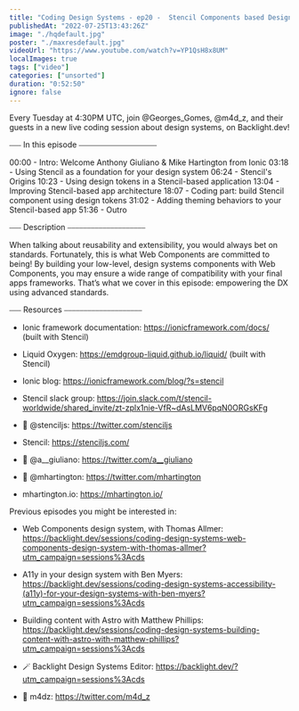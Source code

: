 ```yaml
---
title: "Coding Design Systems - ep20 -  Stencil Components based Design System"
publishedAt: "2022-07-25T13:43:26Z"
image: "./hqdefault.jpg"
poster: "./maxresdefault.jpg"
videoUrl: "https://www.youtube.com/watch?v=YP1QsH8x8UM"
localImages: true
tags: ["video"]
categories: ["unsorted"]
duration: "0:52:50"
ignore: false
---
```

Every Tuesday at 4:30PM UTC, join @Georges_Gomes, @m4d_z, and their guests in a new live coding session about design systems, on Backlight.dev!

⎯⎯⎯ In this episode ⎯⎯⎯⎯⎯⎯⎯⎯⎯⎯⎯⎯⎯⎯⎯⎯⎯⎯⎯⎯

00:00 - Intro: Welcome Anthony Giuliano & Mike Hartington from Ionic
03:18 - Using Stencil as a foundation for your design system
06:24 - Stencil's Origins
10:23 - Using design tokens in a Stencil-based application
13:04 - Improving Stencil-based app architecture
18:07 - Coding part: build Stencil component using design tokens
31:02 - Adding theming behaviors to your Stencil-based app
51:36 - Outro

⎯⎯⎯ Description ⎯⎯⎯⎯⎯⎯⎯⎯⎯⎯⎯⎯⎯⎯⎯⎯⎯⎯⎯⎯

When talking about reusability and extensibility, you would always bet on standards. Fortunately, this is what Web Components are committed to being! By building your low-level, design systems components with Web Components, you may ensure a wide range of compatibility with your final apps frameworks. That’s what we cover in this episode: empowering the DX using advanced standards.

⎯⎯⎯ Resources ⎯⎯⎯⎯⎯⎯⎯⎯⎯⎯⎯⎯⎯⎯⎯⎯⎯⎯⎯⎯

- Ionic framework documentation: https://ionicframework.com/docs/ (built with Stencil)
- Liquid Oxygen: https://emdgroup-liquid.github.io/liquid/ (built with Stencil)
- Ionic blog: https://ionicframework.com/blog/?s=stencil
- Stencil slack group: https://join.slack.com/t/stencil-worldwide/shared_invite/zt-zplx1nie-VfR~dAsLMV6pqN0ORGsKFg

- 🐥 @stenciljs: https://twitter.com/stenciljs
- Stencil: https://stenciljs.com/

- 🐥 @a__giuliano: https://twitter.com/a__giuliano
- 🐥 @mhartington: https://twitter.com/mhartington
- mhartington.io: https://mhartington.io/

Previous episodes you might be interested in:
- Web Components design system, with Thomas Allmer: https://backlight.dev/sessions/coding-design-systems-web-components-design-system-with-thomas-allmer?utm_campaign=sessions%3Acds
- A11y in your design system with Ben Myers: https://backlight.dev/sessions/coding-design-systems-accessibility-(a11y)-for-your-design-systems-with-ben-myers?utm_campaign=sessions%3Acds
- Building content with Astro with Matthew Phillips: https://backlight.dev/sessions/coding-design-systems-building-content-with-astro-with-matthew-phillips?utm_campaign=sessions%3Acds

- 🪄 Backlight Design Systems Editor: https://backlight.dev/?utm_campaign=sessions%3Acds
- 🐥 m4dz: https://twitter.com/m4d_z
